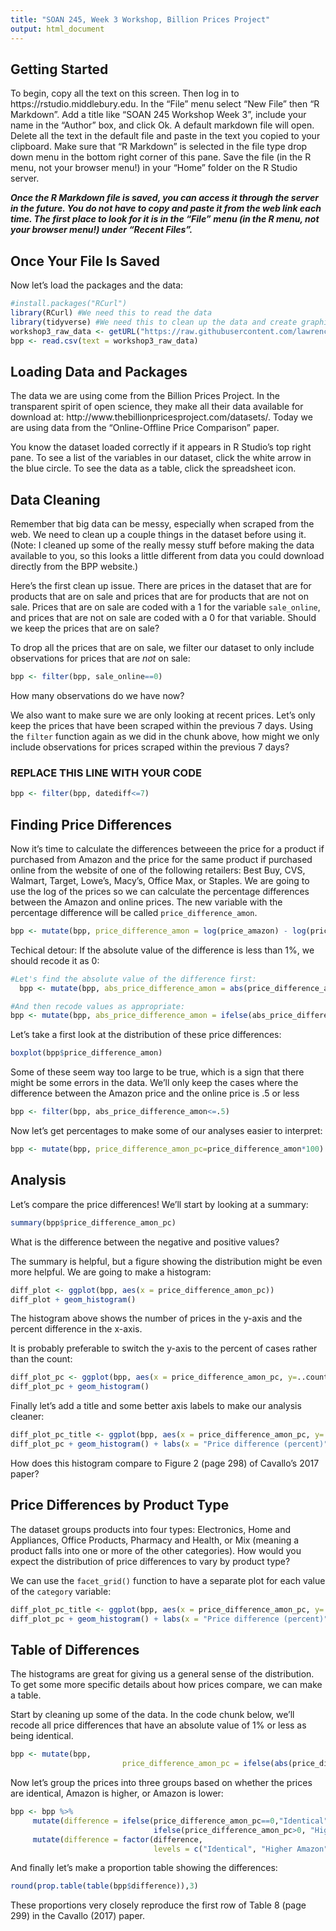 ```yaml
---
title: "SOAN 245, Week 3 Workshop, Billion Prices Project"
output: html_document
---
```


## Getting Started

To begin, copy all the text on this screen. Then log in to https://rstudio.middlebury.edu. In the "File" menu select "New File" then "R Markdown". Add a title like "SOAN 245 Workshop Week 3", include your name in the "Author" box, and click Ok. A default markdown file will open. Delete all the text in the default file and paste in the text you copied to your clipboard. Make sure that "R Markdown" is selected in the file type drop down menu in the bottom right corner of this pane. Save the file (in the R menu, not your browser menu!) in your "Home" folder on the R Studio server.

***Once the R Markdown file is saved, you can access it through the server in the future. You do not have to copy and paste it from the web link each time. The first place to look for it is in the "File" menu (in the R menu, not your browser menu!) under "Recent Files".***


## Once Your File Is Saved

Now let's load the packages and the data:

```r
#install.packages("RCurl")
library(RCurl) #We need this to read the data
library(tidyverse) #We need this to clean up the data and create graphics
workshop3_raw_data <- getURL("https://raw.githubusercontent.com/lawrence-midd/soan245/master/bpp.csv")
bpp <- read.csv(text = workshop3_raw_data)
```

## Loading Data and Packages
The data we are using come from the Billion Prices Project. In the transparent spirit of open science, they make all their data available for download at: http://www.thebillionpricesproject.com/datasets/. Today we are using data from the "Online-Offline Price Comparison" paper.

You know the dataset loaded correctly if it appears in R Studio's top right pane. To see a list of the variables in our dataset, click the white arrow in the blue circle. To see the data as a table, click the spreadsheet icon.


## Data Cleaning

Remember that big data can be messy, especially when scraped from the web. We need to clean up a couple things in the dataset before using it. (Note: I cleaned up some of the really messy stuff before making the data available to you, so this looks a little different from data you could download directly from the BPP website.)

Here's the first clean up issue. There are prices in the dataset that are for products that are on sale and prices that are for products that are not on sale. Prices that are on sale are coded with a 1 for the variable `sale_online`, and prices that are not on sale are coded with a 0 for that variable. Should we keep the prices that are on sale?

To drop all the prices that are on sale, we filter our dataset to only include observations for prices that are *not* on sale:

```r
bpp <- filter(bpp, sale_online==0)
```

How many observations do we have now?

We also want to make sure we are only looking at recent prices. Let's only keep the prices that have been scraped within the previous 7 days. Using the `filter` function again as we did in the chunk above, how might we only include observations for prices scraped within the previous 7 days?

### REPLACE THIS LINE WITH YOUR CODE ###

```r
bpp <- filter(bpp, datediff<=7)
```


## Finding Price Differences

Now it's time to calculate the differences betweeen the price for a product if purchased from Amazon and the price for the same product if purchased online from the website of one of the following retailers: Best Buy, CVS, Walmart, Target, Lowe's, Macy's, Office Max, or Staples. We are going to use the log of the prices so we can calculate the percentage differences between the Amazon and online prices. The new variable with the percentage difference will be called `price_difference_amon`.

```r
bpp <- mutate(bpp, price_difference_amon = log(price_amazon) - log(price_online))
```


Techical detour: If the absolute value of the difference is less than 1%, we should recode it as 0:
```r
#Let's find the absolute value of the difference first:
  bpp <- mutate(bpp, abs_price_difference_amon = abs(price_difference_amon))

#And then recode values as appropriate:
bpp <- mutate(bpp, abs_price_difference_amon = ifelse(abs_price_difference_amon<0.01,0,abs_price_difference_amon))
```

Let's take a first look at the distribution of these price differences:

```r
boxplot(bpp$price_difference_amon)
```

Some of these seem way too large to be true, which is a sign that there might be some errors in the data. We'll only keep the cases where the difference between the Amazon price and the online price is .5 or less

```r
bpp <- filter(bpp, abs_price_difference_amon<=.5)
```

Now let's get percentages to make some of our analyses easier to interpret:

```r
bpp <- mutate(bpp, price_difference_amon_pc=price_difference_amon*100)
```


## Analysis

Let's compare the price differences! We'll start by looking at a summary:

```r
summary(bpp$price_difference_amon_pc)
```

What is the difference between the negative and positive values?

The summary is helpful, but a figure showing the distribution might be even more helpful. We are going to make a histogram:

```r
diff_plot <- ggplot(bpp, aes(x = price_difference_amon_pc))
diff_plot + geom_histogram()
```

The histogram above shows the number of prices in the y-axis and the percent difference in the x-axis.

It is probably preferable to switch the y-axis to the percent of cases rather than the count:

```r
diff_plot_pc <- ggplot(bpp, aes(x = price_difference_amon_pc, y=..count../sum(..count..)))
diff_plot_pc + geom_histogram()
```

Finally let's add a title and some better axis labels to make our analysis cleaner:

```r
diff_plot_pc_title <- ggplot(bpp, aes(x = price_difference_amon_pc, y=..count../sum(..count..)))
diff_plot_pc + geom_histogram() + labs(x = "Price difference (percent)", y = "Percent", title = "Price Differences With Amazon.com (U.S. Only)")
```

How does this histogram compare to Figure 2 (page 298) of Cavallo's 2017 paper?


## Price Differences by Product Type

The dataset groups products into four types: Electronics, Home and Appliances, Office Products, Pharmacy and Health, or Mix (meaning a product falls into one or more of the other categories). How would you expect the distribution of price differences to vary by product type?

We can use the `facet_grid()` function to have a separate plot for each value of the `category` variable:

```r
diff_plot_pc_title <- ggplot(bpp, aes(x = price_difference_amon_pc, y=..count../sum(..count..)))
diff_plot_pc + geom_histogram() + labs(x = "Price difference (percent)", y = "Percent", title = "Price Differences With Amazon.com (U.S. Only), By Product Type") + facet_grid(.~ category)
```


## Table of Differences

The histograms are great for giving us a general sense of the distribution. To get some more specific details about how prices compare, we can make a table.

Start by cleaning up some of the data. In the code chunk below, we'll recode all price differences that have an absolute value of 1% or less as being identical.

```r
bpp <- mutate(bpp,
                         price_difference_amon_pc = ifelse(abs(price_difference_amon_pc)<=1,0,price_difference_amon_pc))
```

Now let's group the prices into three groups based on whether the prices are identical, Amazon is higher, or Amazon is lower:

```r
bpp <- bpp %>%
     mutate(difference = ifelse(price_difference_amon_pc==0,"Identical",
                                ifelse(price_difference_amon_pc>0, "Higher Amazon", "Lower Amazon"))) %>%
     mutate(difference = factor(difference,
                                levels = c("Identical", "Higher Amazon", "Lower Amazon")))
```

And finally let's make a proportion table showing the differences:

```r
round(prop.table(table(bpp$difference)),3)
```

These proportions very closely reproduce the first row of Table 8 (page 299) in the Cavallo (2017) paper.
